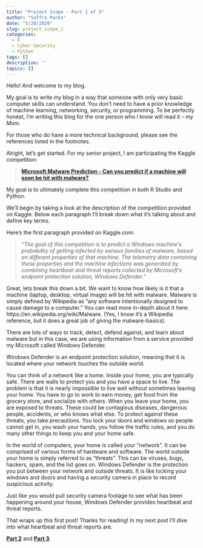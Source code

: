 ```yaml
---
title: "Project Scope - Part 1 of 3"
author: "Saffra Parks"
date: "5/20/2020"
slug: project_scope_1
categories:
  - R
  - Cyber Security
  - Python
tags: []
description: ''
topics: []
---
```


Hello! And welcome to my blog. 


My goal is to write my blog in a way that someone with only very basic computer skills can understand. You don’t need to have a prior knowledge of machine learning, networking, security, or programming. To be perfectly honest, I’m writing this blog for the one person who I know will read it – *my Mom.* 


For those who do have a more technical background, please see the references listed in the footnotes. 


Alright, let’s get started. For my senior project, I am participating the Kaggle competition: 

>[**Microsoft Malware Prediction - Can you predict if a machine will soon be hit with malware?**](https://www.kaggle.com/c/microsoft-malware-prediction)

My goal is to ultimately complete this competition in both R Studio and Python. 

We’ll begin by taking a look at the description of the competition provided on Kaggle. Below each paragraph I’ll break down what it’s talking about and define key terms. 

Here's the first paragraph provided on Kaggle.com:

>*“The goal of this competition is to predict a Windows machine’s probability of getting infected by various families of malware, based on different properties of that machine. The telemetry data containing these properties and the machine infections was generated by combining heartbeat and threat reports collected by Microsoft's endpoint protection solution, Windows Defender.”*


Great, lets break this down a bit. We want to know how likely is it that a machine (laptop, desktop, virtual image) will be hit with malware. Malware is simply defined by Wikipedia as “any software intentionally designed to cause damage to a computer.” You can read more in-depth about it here: https://en.wikipedia.org/wiki/Malware. (Yes, I know it’s a Wikipedia reference, but it does a great job of giving the malware-basics). 


There are lots of ways to track, detect, defend against, and learn about malware but in this case, we are using information from a service provided my Microsoft called Windows Defender. 

Windows Defender is an endpoint protection solution, meaning that it is located where your network touches the outside world. 


You can think of a network like a home. Inside your home, you are typically safe. There are walls to protect you and you have a space to live. The problem is that it is nearly impossible to live well without sometimes leaving your home. You have to go to work to earn money, get food from the grocery store, and socialize with others. When you leave your home, you are exposed to threats. These could be contagious diseases, dangerous people, accidents, or who knows what else. To protect against these threats, you take precautions. You lock your doors and windows so people cannot get in, you wash your hands, you follow the traffic rules, and you do many other things to keep you and your home safe. 


In the world of computers, your home is called your “network”. It can be comprised of various forms of hardware and software. The world outside your home is simply referred to as “threats”. This can be viruses, bugs, hackers, spam, and the list goes on. 
Windows Defender is the protection you put between your network and outside threats. It is like locking your windows and doors and having a security camera in place to record suspicious activity.  


Just like you would pull security camera footage to see what has been happening around your house, Windows Defender provides heartbeat and threat reports. 

That wraps up this first post! Thanks for reading! In my next post I'll dive into what heartbeat and threat reports are. 

[**Part 2**](../project_scope_2/) and [**Part 3**](../project_scope_3/).